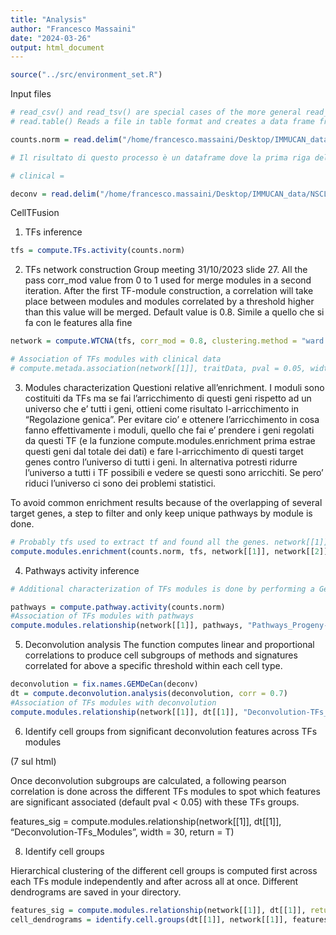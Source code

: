 ```yaml
---
title: "Analysis"
author: "Francesco Massaini"
date: "2024-03-26"
output: html_document
---
```


```r
source("../src/environment_set.R")
```

Input files
```r
# read_csv() and read_tsv() are special cases of the more general read_delim()
# read.table() Reads a file in table format and creates a data frame from it, with cases corresponding to lines and variables to fields in the file.

counts.norm = read.delim("/home/francesco.massaini/Desktop/IMMUCAN_data/NSCLC2/02_TPM/NSCLC2_TPM.txt", row.names = 1)

# Il risultato di questo processo è un dataframe dove la prima riga del file originale diventa l'insieme dei nomi delle colonne, e i valori nella prima colonna del file diventano i nomi delle righe del dataframe, facilitando l'accesso e la manipolazione dei dati in analisi successive.

# clinical =

deconv = read.delim("/home/francesco.massaini/Desktop/IMMUCAN_data/NSCLC2/03_Deconvolution/all_deconvolutions_NSCLC2_TPM_noCD226_signatureCLLpatient3.txt", row.names = 1) 
```

CellTFusion

1. TFs inference
```r
tfs = compute.TFs.activity(counts.norm)
```

2. TFs network construction
Group meeting 31/10/2023 slide 27. All the pass
corr_mod value from 0 to 1 used for merge modules in a second
iteration. After the first TF-module construction, a correlation
will take place between modules and modules correlated by a
threshold higher than this value will be merged. Default value
is 0.8. Simile a quello che si fa con le features alla fine 
```r
network = compute.WTCNA(tfs, corr_mod = 0.8, clustering.method = "ward.D2") # Soft_Threshold file is in usr_projects/Results

# Association of TFs modules with clinical data
# compute.metada.association(network[[1]], traitData, pval = 0.05, width = 10) 
```

3. Modules characterization
Questioni relative all'enrichment. I moduli sono costituiti da TFs ma se fai l'arricchimento di questi geni rispetto ad un universo che e' tutti i geni, ottieni come risultato l-arricchimento in "Regolazione genica". 
Per evitare cio' e ottenere l'arricchimento in cosa fanno effettivamente i moduli, quello che fai e' prendere i geni regolati da questi TF (e la funzione compute.modules.enrichment prima estrae questi geni dal totale dei dati) e fare l-arricchimento di questi target genes contro l'universo di tutti i geni. 
In alternativa potresti ridurre l'universo a tutti i TF possibili e vedere se questi sono arricchiti. Se pero' riduci l'universo ci sono dei problemi statistici.

To avoid common enrichment results
because of the overlapping of several target genes, a step to filter and only keep unique pathways by
module is done.

```r
# Probably tfs used to extract tf and found all the genes. network[[1]] e' la matrice con tutti i moduli per i vari samples e network[[2]] e' una lista di caratteri che corrispondono a quale TF corrisponde a quele modulo
compute.modules.enrichment(counts.norm, tfs, network[[1]], network[[2]])
```

4. Pathways activity inference
```r


# Additional characterization of TFs modules is done by performing a Gene Set Variation Analysis (GSVA) using Progeny and Hallmarks signatures from MsigDB.

pathways = compute.pathway.activity(counts.norm)
#Association of TFs modules with pathways
compute.modules.relationship(network[[1]], pathways, "Pathways_Progeny-TFs_Modules", width = 15)
```

5. Deconvolution analysis
The function computes linear and proportional correlations to produce cell subgroups of methods and
signatures correlated for above a specific threshold within each cell type.
```r
deconvolution = fix.names.GEMDeCan(deconv)
dt = compute.deconvolution.analysis(deconvolution, corr = 0.7)
#Association of TFs modules with deconvolution 
compute.modules.relationship(network[[1]], dt[[1]], "Deconvolution-TFs_Modules", vertical = T, height = 30, width = 10, pval = 0.1)
```

6. Identify cell groups from significant deconvolution features across TFs modules

(7 sul html)

Once deconvolution subgroups are calculated, a following pearson correlation is done across the different TFs modules to spot which features are significant associated (default pval < 0.05) with these TFs groups.

features_sig = compute.modules.relationship(network[[1]], dt[[1]], "Deconvolution-TFs_Modules", width = 30, return = T)


8. Identify cell groups

Hierarchical clustering of the different cell groups is computed first across each TFs module independently and after across all at once. Different dendrograms are saved in your directory.


```r
features_sig = compute.modules.relationship(network[[1]], dt[[1]], return = T) # 7 html Ripetuto mi sa 
cell_dendrograms = identify.cell.groups(dt[[1]], network[[1]], features_sig, height = 20) # 8 html 
```